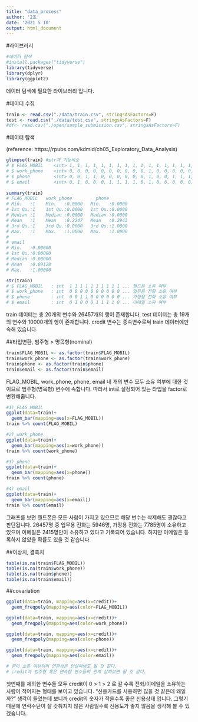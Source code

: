 ---
title: "data_process"
author: '2조'
date: '2021 5 10'
output: html_document
---

#라이브러리

```{r}
#데이터 탐색
#install.packages("tidyverse")
library(tidyverse)
library(dplyr)
library(ggplot2)
```
데이터 탐색에 필요한 라이브러리 입니다.

#데이터 수집

```{r}
train <- read.csv("./data/train.csv", stringsAsFactors=F)
test <- read.csv("./data/test.csv", stringsAsFactors=F)
#df<- read.csv("./open/sample_submission.csv", stringsAsFactors=F)
```


#데이터 탐색

  (reference: https://rpubs.com/kdmid/ch05_Exploratory_Data_Analysis)
```{r}
glimpse(train) #str과 기능비슷
# $ FLAG_MOBIL    <int> 1, 1, 1, 1, 1, 1, 1, 1, 1, 1, 1, 1, 1, 1, 1, 1, 1, 1, 1, 1, 1, 1, 1, 1,~
# $ work_phone    <int> 0, 0, 0, 0, 0, 0, 0, 0, 0, 0, 1, 0, 0, 0, 0, 0, 0, 0, 0, 0, 0, 0, 0, 1,~
# $ phone         <int> 0, 0, 1, 1, 0, 0, 0, 0, 0, 0, 1, 0, 0, 1, 1, 1, 1, 0, 0, 0, 1, 1, 0, 1,~
# $ email         <int> 0, 1, 0, 0, 0, 1, 1, 1, 1, 0, 1, 0, 0, 0, 0, 0, 0, 1, 0, 0, 0, 0, 0, 1,~
  
summary(train)
# FLAG_MOBIL   work_phone         phone       
# Min.   :1    Min.   :0.0000   Min.   :0.0000  
# 1st Qu.:1    1st Qu.:0.0000   1st Qu.:0.0000  
# Median :1    Median :0.0000   Median :0.0000  
# Mean   :1    Mean   :0.2247   Mean   :0.2943  
# 3rd Qu.:1    3rd Qu.:0.0000   3rd Qu.:1.0000  
# Max.   :1    Max.   :1.0000   Max.   :1.0000
# 
# email          
# Min.   :0.00000   
# 1st Qu.:0.00000  
# Median :0.00000 
# Mean   :0.09128
# Max.   :1.00000 

str(train) 
# $ FLAG_MOBIL   : int  1 1 1 1 1 1 1 1 1 1 ... 핸드폰 소유 여부
# $ work_phone   : int  0 0 0 0 0 0 0 0 0 0 ... 업무용 전화 소유 여부
# $ phone        : int  0 0 1 1 0 0 0 0 0 0 ... 가정용 전화 소유 여부
# $ email        : int  0 1 0 0 0 1 1 1 1 0 ... 이메일 소유 여부
```
train 데이터는 총 20개의 변수와 26457개의 행이 존재합니다. test 데이터는 총 19개의 변수와 10000개의 행이 존재합니다. credit 변수는 종속변수로써 train 데이터에만 속해 있습니다.

##타입변환, 범주형 > 명목형(nominal)

```{r}
train$FLAG_MOBIL <- as.factor(train$FLAG_MOBIL)
train$work_phone <- as.factor(train$work_phone)
train$phone <- as.factor(train$phone)
train$email <- as.factor(train$email)
```
FLAG_MOBIL, work_phone, phone, email 네 개의 변수 모두 소유 여부에 대한 것이므로 범주형(명목형) 변수에 속합니다. 따라서 int로 설정되어 있는 타입을 factor로 변환해줍니다.  

```{r}
#1) FLAG_MOBIL
ggplot(data=train)+
  geom_bar(mapping=aes(x=FLAG_MOBIL))
train %>% count(FLAG_MOBIL)

#2) work_phone 
ggplot(data=train)+
  geom_bar(mapping=aes(x=work_phone))
train %>% count(work_phone)

#3) phone
ggplot(data=train)+
  geom_bar(mapping=aes(x=phone))
train %>% count(phone)

#4) email
ggplot(data=train)+
  geom_bar(mapping=aes(x=email))
train %>% count(email)
```
그래프를 보면 핸드폰은 모든 사람이 가지고 있으므로 해당 변수는 삭제해도 괜찮다고 판단됩니다. 26457명 중 업무용 전화는 5946명, 가정용 전화는 7785명이 소유하고 있으며 이메일은 2415명만이 소유하고 있다고 기록되어 있습니다. 하지만 이메일은 등록하지 않았을 확률도 있을 것 같습니다.

##이상치, 결측치

```{r}
table(is.na(train$FLAG_MOBIL))
table(is.na(train$work_phone))
table(is.na(train$phone))
table(is.na(train$email))
```

##covariation

```{r}
ggplot(data=train, mapping=aes(x=credit))+
  geom_freqpoly(mapping=aes(color=FLAG_MOBIL))

ggplot(data=train, mapping=aes(x=credit))+
  geom_freqpoly(mapping=aes(color=work_phone))

ggplot(data=train, mapping=aes(x=credit))+
  geom_freqpoly(mapping=aes(color=phone))

ggplot(data=train, mapping=aes(x=credit))+
  geom_freqpoly(mapping=aes(color=email))

# 굳이 소유 여부끼리 연관성은 안살펴봐도 될 것 같다.
# credit과 범주형 혹은 연속형 변수들의 관계 살펴보면 될 것 같다.
```
첫번째를 제외한 변수들 모두 credit이 0 > 1 > 2 로 갈 수록 전화/이메일을 소유하는 사람이 적어지는 형태를 보이고 있습니다. "신용카드를 사용하면 많을 것 같은데 왜일까?" 생각이 들었는데 보니까 credit의 숫자가 작을수록 좋은 신용상태 입니다. 그렇기 때문에 연락수단이 잘 갖춰지지 않은 사람일수록 신용도가 좋지 않음을 생각해 볼 수 있겠습니다.

```{r}

```

```{r}

```

